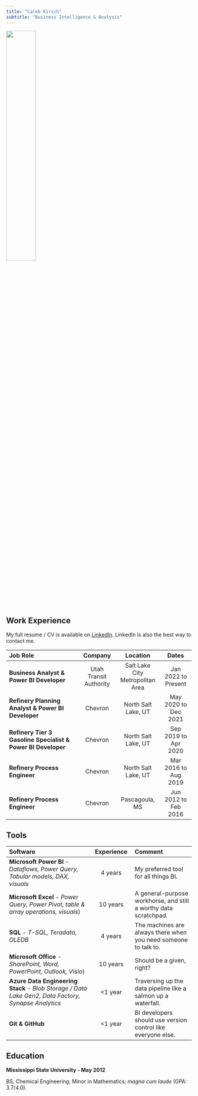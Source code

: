 ```yaml
---
title: "Caleb Kirsch"
subtitle: "Business Intelligence & Analysis"
---
```


![](assets/headshot.jpg){width="40%"}

## Work Experience
:::{.callout-note}
My full resume / CV is available on [LinkedIn](https://www.linkedin.com/in/calebkirsch). LinkedIn is also the best way to contact me.
:::



|Job Role|Company|Location|Dates|
|:------------|:-----:|:------:|:----:|
|**Business Analyst & Power BI Developer**|Utah Transit Authority|Salt Lake City Metropolitan Area|Jan 2022 to Present|
|**Refinery Planning Analyst & Power BI Developer**|Chevron|North Salt Lake, UT|May 2020 to Dec 2021|
|**Refinery Tier 3 Gasoline Specialist & Power BI Developer**|Chevron|North Salt Lake, UT|Sep 2019 to Apr 2020|
|**Refinery Process Engineer**|Chevron|North Salt Lake, UT|Mar 2016 to Aug 2019|
|**Refinery Process Engineer**|Chevron|Pascagoula, MS|Jun 2012 to Feb 2016|


## Tools
|Software|Experience|Comment|
|:-------------|:-----:|:---------|
|**Microsoft Power BI** - *Dataflows, Power Query, Tabular models, DAX, visuals*|4 years|My preferred tool for all things BI.|
|**Microsoft Excel** - *Power Query, Power Pivot, table & array operations, visuals*)|10 years|A general-purpose workhorse, and still a worthy data scratchpad.|
|**SQL** - *T-SQL, Teradata, OLEDB*|4 years|The machines are always there when you need someone to talk to.|
|**Microsoft Office** - *SharePoint, Word, PowerPoint, Outlook, Visio*)|10 years|Should be a given, right?|
|**Azure Data Engineering Stack** - *Blob Storage / Data Lake Gen2, Data Factory, Synapse Analytics*|<1 year|Traversing up the data pipeline like a salmon up a waterfall.|
|**Git & GitHub**|<1 year|BI developers should use version control like everyone else.|




## Education

**Mississippi State University - May 2012**

BS, Chemical Engineering; Minor in Mathematics; *magna cum laude* (GPA: 3.7/4.0).

